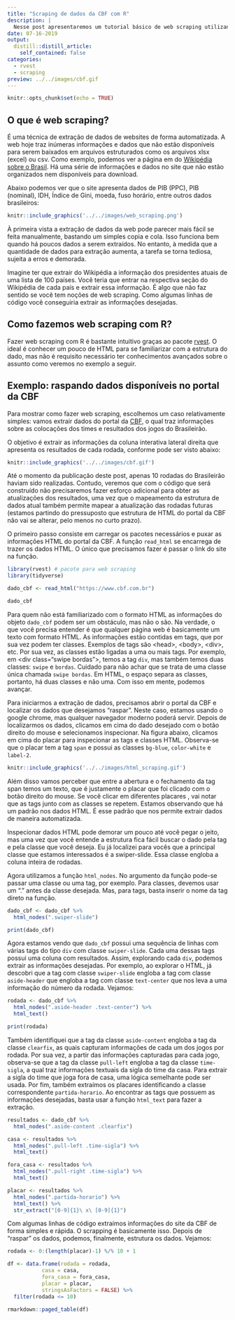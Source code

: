 ```yaml
---
title: "Scraping de dados da CBF com R"
description: |
  Nesse post apresentaremos um tutorial básico de web scraping utilizando o pacote rvest e o as informações de jogos divulgadas no site da CBF 
date: 07-16-2019
output:
  distill::distill_article:
    self_contained: false
categories:
  - rvest
  - scraping
preview: ../../images/cbf.gif
---
```


```r
knitr::opts_chunk$set(echo = TRUE)
```
<!-- More -->

## O que é web scraping?

É uma técnica de extração de dados de websites de forma automatizada. A web hoje traz inúmeras informações e dados que não estão disponíveis para serem baixados em arquivos  estruturados como os arquivos xlsx (excel) ou csv. Como exemplo, podemos ver a página em do [Wikipédia sobre o Brasil](https://pt.wikipedia.org/wiki/Brasil). Há uma série de informações e dados no site que não estão organizados nem disponíveis para download. 

Abaixo podemos ver que o site apresenta dados de PIB (PPC), PIB (nominal), IDH, Índice de Gini, moeda, fuso horário, entre outros dados brasileiros:

```r
knitr::include_graphics('../../images/web_scraping.png')
```

À primeira vista a extração de dados da web pode parecer mais fácil se feita manualmente, bastando um simples copia e cola. Isso funciona bem quando há poucos dados a serem extraídos. No entanto, à medida que a quantidade de dados para extração aumenta, a tarefa se torna tediosa, sujeita a erros e demorada. 

Imagine ter que extrair do Wikipédia a informação dos presidentes atuais de uma lista de 100 países. Você teria que entrar na respectiva seção do Wikipédia de cada país e extrair essa informação. É algo que não faz sentido se você tem noções de web scraping. Como algumas linhas de código você conseguiria extrair as informações desejadas.

## Como fazemos web scraping com R?

Fazer web scraping com R é bastante intuitivo graças ao pacote [rvest](https://www.rdocumentation.org/packages/rvest/versions/0.3.4). O ideal é conhecer um pouco de HTML para se familiarizar com a estrutura do dado, mas não é requisito necessário ter conhecimentos avançados sobre o assunto como veremos no exemplo a seguir.

## Exemplo: raspando dados disponíveis no portal da CBF

Para mostrar como fazer web scraping, escolhemos um caso relativamente simples: vamos extrair dados do portal da [CBF](https://www.cbf.com.br/), o qual traz informações sobre as colocações dos times e resultados dos jogos do Brasileirão.

O objetivo é extrair as informações da coluna interativa lateral direita que apresenta os resultados de cada rodada, conforme pode ser visto abaixo:

```r
knitr::include_graphics('../../images/cbf.gif')
```

Até o momento da publicação deste post, apenas 10 rodadas do Brasileirão haviam sido realizadas. Contudo, veremos que com o código que será construído não precisaremos fazer esforço adicional para obter as atualizações dos resultados, uma vez que o mapeamento da estrutura de dados atual também permite mapear a atualização das rodadas futuras (estamos partindo do pressuposto que estrutura de HTML do portal da CBF não vai se alterar, pelo menos no curto prazo).

O primeiro passo consiste em carregar os pacotes necessários e puxar as informações HTML do portal da CBF. A função `read_html` se encarrega de trazer os dados HTML. O único que precisamos fazer é passar o link do site na função.


```r

library(rvest) # pacote para web scraping
library(tidyverse)

dado_cbf <- read_html("https://www.cbf.com.br")

dado_cbf
```

Para quem não está familiarizado com o formato HTML as informações do objeto `dado_cbf` podem ser um obstáculo, mas não o são. Na verdade, o que você precisa entender é que qualquer página web é basicamente um texto com formato HTML. As informações estão contidas em tags, que por sua vez podem ter classes. Exemplos de tags são \<head\>, \<body\>, \<div\>, etc. Por sua vez, as classes estão ligadas a uma ou mais tags. Por exemplo, em \<div class="swipe bordas"\>, temos a tag `div`, mas também temos duas classes: `swipe` e `bordas`. Cuidado para não achar que se trata de uma classe única chamada `swipe bordas`. Em HTML, o espaço separa as classes, portanto, há duas classes e não uma. Com isso em mente, podemos avançar.

Para iniciarmos a extração de dados, precisamos abrir o portal da CBF e localizar os dados que desejamos "raspar". Neste caso, estamos usando o google chrome, mas qualquer navegador moderno poderá servir. Depois de localizarmos os dados, clicamos em cima do dado desejado com o botão direito do mouse e selecionamos inspecionar. Na figura abaixo, clicamos em cima do placar para inspecionar as tags e classes HTML. Observa-se que o placar tem a tag `span` e possui as classes `bg-blue`, `color-white` e `label-2`. 

```r
knitr::include_graphics('../../images/html_scraping.gif')
```

Além disso vamos perceber que entre a abertura e o fechamento da tag span temos um texto, que é justamente o placar que foi clicado com o botão direito do mouse. Se você clicar em diferentes placares , vai notar que as tags junto com as classes se repetem. Estamos observando que há um padrão nos dados HTML. É esse padrão que nos permite extrair dados de maneira automatizada. 

Inspecionar dados HTML pode demorar um pouco até você pegar o jeito, mas uma vez que você entende a estrutura fica fácil buscar o dado pela tag e pela classe que você deseja. Eu já localizei para vocês que a principal classe que estamos interessados é a swiper-slide. Essa classe engloba a coluna inteira de rodadas. 

Agora utilizamos a função `html_nodes`.  No argumento da função pode-se passar uma classe ou uma tag, por exemplo. Para classes, devemos usar um "." antes da classe desejada. Mas, para tags, basta inserir o nome da tag direto na função. 


```r

dado_cbf <- dado_cbf %>% 
  html_nodes(".swiper-slide")

print(dado_cbf)
```

Agora estamos vendo que `dado_cbf` possui uma sequência de linhas com várias tags do tipo `div` com classe `swiper-slide`. Cada uma dessas tags possui uma coluna com resultados. Assim, explorando cada `div`, podemos extrair as informações desejadas. Por exemplo, ao explorar o HTML, já descobri que a tag com classe `swiper-slide` engloba a tag com classe `aside-header` que engloba a tag com classe `text-center` que nos leva a uma informação do número da rodada. Vejamos:


```r
rodada <- dado_cbf %>% 
  html_nodes(".aside-header .text-center") %>% 
  html_text()

print(rodada)
```

Também identifiquei que a tag da classe `aside-content` engloba a tag da classe `clearfix`, as quais capturam informações de cada um dos jogos por rodada. Por sua vez, a partir das informações capturadas para cada jogo, observa-se que a tag da classe `pull-left` engloba a tag da classe `time-sigla`, a qual traz informações textuais da sigla do time da casa. Para extrair a sigla do time que joga fora de casa, uma lógica semelhante pode ser usada. Por fim, também extraímos os placares identificando a classe correspondente `partida-horario`. Ao encontrar as tags que possuem as informações desejadas, basta usar a função `html_text` para fazer a extração.

```r

resultados <- dado_cbf %>% 
  html_nodes(".aside-content .clearfix")

casa <- resultados %>% 
  html_nodes(".pull-left .time-sigla") %>% 
  html_text()

fora_casa <- resultados %>% 
  html_nodes(".pull-right .time-sigla") %>% 
  html_text()

placar <- resultados %>% 
  html_nodes(".partida-horario") %>% 
  html_text() %>% 
  str_extract("[0-9]{1}\ x\ [0-9]{1}")
```

Com algumas linhas de código extraímos informações do site da CBF de forma simples e rápida. O scrapping é basicamente isso. Depois de "raspar" os dados, podemos, finalmente, estrutura os dados. Vejamos:

```r
rodada <- 0:(length(placar)-1) %/% 10 + 1

df <- data.frame(rodada = rodada,
           casa = casa, 
           fora_casa = fora_casa,
           placar = placar,
           stringsAsFactors = FALSE) %>% 
  filter(rodada <= 10)

rmarkdown::paged_table(df)
```



